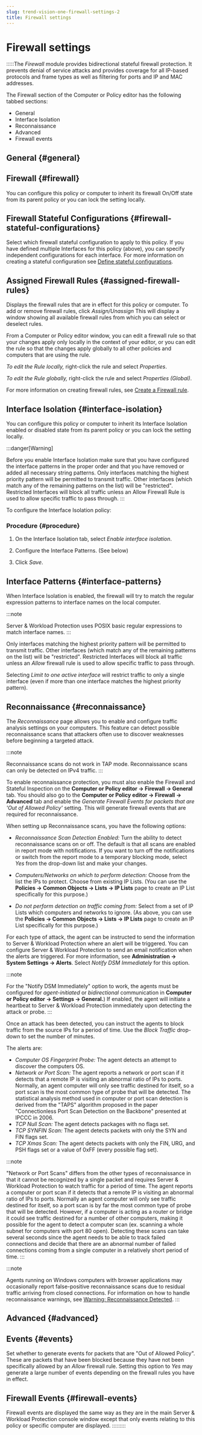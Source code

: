 ```yaml
---
slug: trend-vision-one-firewall-settings-2
title: Firewall settings
---
```

# Firewall settings

:::::The *Firewall* module provides bidirectional stateful firewall protection. It prevents denial of service attacks and provides coverage for all IP-based protocols and frame types as well as filtering for ports and IP and MAC addresses.

The Firewall section of the Computer or Policy editor has the following tabbed sections:

- General
- Interface Isolation
- Reconnaissance
- Advanced
- Firewall events

## General {#general}

## Firewall {#firewall}

You can configure this policy or computer to inherit its firewall On/Off state from its parent policy or you can lock the setting locally.

## Firewall Stateful Configurations {#firewall-stateful-configurations}

Select which firewall stateful configuration to apply to this policy. If you have defined multiple Interfaces for this policy (above), you can specify independent configurations for each interface. For more information on creating a stateful configuration see [Define stateful configurations](define-stateful-firewall.mdx).

## Assigned Firewall Rules {#assigned-firewall-rules}

Displays the firewall rules that are in effect for this policy or computer. To add or remove firewall rules, click *Assign/Unassign* This will display a window showing all available firewall rules from which you can select or deselect rules.

From a Computer or Policy editor window, you can edit a firewall rule so that your changes apply only locally in the context of your editor, or you can edit the rule so that the changes apply globally to all other policies and computers that are using the rule.

*To edit the Rule locally,* right-click the rule and select *Properties*.

*To edit the Rule globally,* right-click the rule and select *Properties (Global)*.

For more information on creating firewall rules, see [Create a Firewall rule](create-firewall-rule.mdx).

## Interface Isolation {#interface-isolation}

You can configure this policy or computer to inherit its Interface Isolation enabled or disabled state from its parent policy or you can lock the setting locally.

:::danger[Warning]

Before you enable Interface Isolation make sure that you have configured the interface patterns in the proper order and that you have removed or added all necessary string patterns. Only interfaces matching the highest priority pattern will be permitted to transmit traffic. Other interfaces (which match any of the remaining patterns on the list) will be "restricted". Restricted Interfaces will block all traffic unless an Allow Firewall Rule is used to allow specific traffic to pass through.
:::

To configure the Interface Isolation policy:

### Procedure {#procedure}

1.  On the Interface Isolation tab, select *Enable interface isolation*.

2.  Configure the Interface Patterns. (See below)

3.  Click *Save*.

## Interface Patterns {#interface-patterns}

When Interface Isolation is enabled, the firewall will try to match the regular expression patterns to interface names on the local computer.

:::note

Server & Workload Protection uses POSIX basic regular expressions to match interface names.
:::

Only interfaces matching the highest priority pattern will be permitted to transmit traffic. Other interfaces (which match any of the remaining patterns on the list) will be "restricted". Restricted Interfaces will block all traffic unless an *Allow* firewall rule is used to allow specific traffic to pass through.

Selecting *Limit to one active interface* will restrict traffic to only a single interface (even if more than one interface matches the highest priority pattern).

## Reconnaissance {#reconnaissance}

The *Reconnaissance* page allows you to enable and configure traffic analysis settings on your computers. This feature can detect possible reconnaissance scans that attackers often use to discover weaknesses before beginning a targeted attack.

:::note

Reconnaissance scans do not work in TAP mode. Reconnaissance scans can only be detected on IPv4 traffic.
:::

To enable reconnaissance protection, you must also enable the Firewall and Stateful Inspection on the **Computer or Policy editor → Firewall → General** tab. You should also go to the **Computer or Policy editor → Firewall → Advanced** tab and enable the *Generate Firewall Events for packets that are 'Out of Allowed Policy'* setting. This will generate firewall events that are required for reconnaissance.

When setting up Reconnaissance scans, you have the following options:

- *Reconnaissance Scan Detection Enabled:* Turn the ability to detect reconnaissance scans on or off. The default is that all scans are enabled in report mode with notifications. If you want to turn off the notifications or switch from the report mode to a temporary blocking mode, select *Yes* from the drop-down list and make your changes.

- *Computers/Networks on which to perform detection:* Choose from the list the IPs to protect. Choose from existing IP Lists. (You can use the **Policies → Common Objects → Lists → IP Lists** page to create an IP List specifically for this purpose.)

- *Do not perform detection on traffic coming from:* Select from a set of IP Lists which computers and networks to ignore. (As above, you can use the **Policies → Common Objects → Lists → IP Lists** page to create an IP List specifically for this purpose.)

For each type of attack, the agent can be instructed to send the information to Server & Workload Protection where an alert will be triggered. You can configure Server & Workload Protection to send an email notification when the alerts are triggered. For more information, see **Administration → System Settings → Alerts**. Select *Notify DSM Immediately* for this option.

:::note

For the "Notify DSM Immediately" option to work, the agents must be configured for *agent-initiated* or *bidirectional* communication in **Computer or Policy editor → Settings → General.**) If enabled, the agent will initiate a heartbeat to Server & Workload Protection immediately upon detecting the attack or probe.
:::

Once an attack has been detected, you can instruct the agents to block traffic from the source IPs for a period of time. Use the *Block Traffic* drop-down to set the number of minutes.

The alerts are:

- *Computer OS Fingerprint Probe:* The agent detects an attempt to discover the computers OS.
- *Network or Port Scan:* The agent reports a network or port scan if it detects that a remote IP is visiting an abnormal ratio of IPs to ports. Normally, an agent computer will only see traffic destined for itself, so a port scan is the most common type of probe that will be detected. The statistical analysis method used in computer or port scan detection is derived from the "TAPS" algorithm proposed in the paper "Connectionless Port Scan Detection on the Backbone" presented at IPCCC in 2006.
- *TCP Null Scan:* The agent detects packages with no flags set.
- *TCP SYNFIN Scan:* The agent detects packets with only the SYN and FIN flags set.
- *TCP Xmas Scan:* The agent detects packets with only the FIN, URG, and PSH flags set or a value of 0xFF (every possible flag set).

:::note

"Network or Port Scans" differs from the other types of reconnaissance in that it cannot be recognized by a single packet and requires Server & Workload Protection to watch traffic for a period of time. The agent reports a computer or port scan if it detects that a remote IP is visiting an abnormal ratio of IPs to ports. Normally an agent computer will only see traffic destined for itself, so a port scan is by far the most common type of probe that will be detected. However, if a computer is acting as a router or bridge it could see traffic destined for a number of other computers, making it possible for the agent to detect a computer scan (ex. scanning a whole subnet for computers with port 80 open). Detecting these scans can take several seconds since the agent needs to be able to track failed connections and decide that there are an abnormal number of failed connections coming from a single computer in a relatively short period of time.
:::

:::note

Agents running on Windows computers with browser applications may occasionally report false-positive reconnaissance scans due to residual traffic arriving from closed connections. For information on how to handle reconnaissance warnings, see [Warning: Reconnaissance Detected](warning-reconnaissance-detected.mdx).
:::

## Advanced {#advanced}

## Events {#events}

Set whether to generate events for packets that are "Out of Allowed Policy". These are packets that have been blocked because they have not been specifically allowed by an *Allow* firewall rule. Setting this option to *Yes* may generate a large number of events depending on the firewall rules you have in effect.

## Firewall Events {#firewall-events}

Firewall events are displayed the same way as they are in the main Server & Workload Protection console window except that only events relating to this policy or specific computer are displayed.
:::::::::
